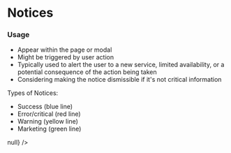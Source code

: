 
<Meta title="Components/Notifications/Notices" component={Notice} />

# Notices

### Usage

- Appear within the page or modal
- Might be triggered by user action
- Typically used to alert the user to a new service, limited availability, or a potential consequence of the action being taken
- Considering making the notice dismissible if it&apos;s not critical information

Types of Notices:

- Success (blue line)
- Error/critical (red line)
- Warning (yellow line)
- Marketing (green line)

<Canvas>
  <Story name="Success">
    <Notice success text="This is a success notice" />
  </Story>
</Canvas>

<Canvas>
  <Story name="Error">
    <Notice error text="This is an error notice" />
  </Story>
</Canvas>

<Canvas>
  <Story name="Warning">
    <Notice warning text="This is a warning notice" />
  </Story>
</Canvas>

<Canvas>
  <Story name="Important Success">
    <Notice success important text="This is an important success notice" />
  </Story>
</Canvas>

<Canvas>
  <Story name="Important Error">
    <Notice error important text="This is an important error notice" />
  </Story>
</Canvas>

<Canvas>
  <Story name="Important Warning">
    <Notice warning important text="This is an important warning notice" />
  </Story>
</Canvas>

<Canvas>
  <Story name="Dismissible">
    <Notice
      warning
      text="This is a dismissible notice"
      dismissible
      onClose={() => null}
    />
  </Story>
</Canvas>
